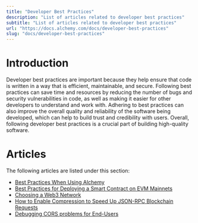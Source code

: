 ```yaml
---
title: "Developer Best Practices"
description: "List of articles related to developer best practices"
subtitle: "List of articles related to developer best practices"
url: "https://docs.alchemy.com/docs/developer-best-practices"
slug: "docs/developer-best-practices"
---
```


# Introduction

Developer best practices are important because they help ensure that code is written in a way that is efficient, maintainable, and secure. Following best practices can save time and resources by reducing the number of bugs and security vulnerabilities in code, as well as making it easier for other developers to understand and work with. Adhering to best practices can also improve the overall quality and reliability of the software being developed, which can help to build trust and credibility with users. Overall, following developer best practices is a crucial part of building high-quality software.

# Articles

The following articles are listed under this section:

* [Best Practices When Using Alchemy](/docs/best-practices-when-using-alchemy)
* [Best Practices for Deploying a Smart Contract on EVM Mainnets](/docs/best-practices-for-deploying-a-smart-contract-on-evm-mainnets-1)
* [Choosing a Web3 Network](/docs/choosing-a-web3-network)
* [How to Enable Compression to Speed Up JSON-RPC Blockchain Requests](/docs/how-to-enable-compression-to-speed-up-json-rpc-blockchain-requests)
* [Debugging CORS problems for End-Users](/docs/debugging-cors-problems-for-end-users)

